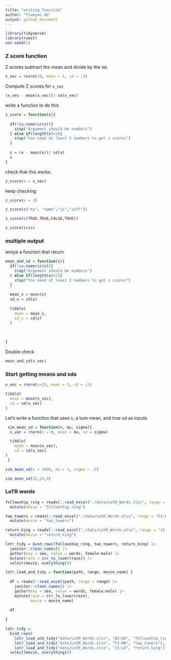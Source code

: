 ```yaml
---
title: "writing_function"
author: "Tianyou He"
output: github_document
---
```


```r
library(tidyverse)
library(rvest)
set.seed(1)
```
### Z score function

Z scores subtract the mean and divide by the sd.

```r
x_vec = rnorm(20, mean = 5, sd = .3)
```

Compute Z scores for `x_vec`

```r
(x_vec - mean(x_vec))/ sd(x_vec)
```

write a function to do this 

```r
z_score = function(x){
  
  if(!is.numeric(x)){
    stop("Argument should be numbers")
  } else if(length(x)<2){
    stop("You need at least 2 numbers to get z scores")
  }
  
  z = (x - mean(x))/ sd(x)
  z
}
```

check that this works.

```r
z_score(x = x_vec)
```

keep checking 
```r
z_score(x = 3)

z_score(c("my", "name","is","jeff"))

z_score(c(TRUE,TRUE,FALSE,TRUE))

z_score(iris)
```

### multiple output

wroye a function that return
```r
mean_and_sd = function(x){
  if(!is.numeric(x)){
    stop("Argument should be numbers")
  } else if(length(x)<2){
    stop("You need at least 2 numbers to get z scores")
  }
  
  mean_x = mean(x)
  sd_x = sd(x)
  
  tibble(
    mean = mean_x,
    sd_x = sd(x)
  )
  
  
  
}
```

Double check

```r
mean_and_sd(x_vec)
```

### Start getting means and sds
```r
x_vec = rnorm(n=30, mean = 5, sd = .5)

tibble(
  mean = mean(x_vec),
  sd = sd(x_vec)
)
```

Let's write a function that uses `n`, a ture mean, and true sd as inputs

```r
 sim_mean_sd = function(n, mu, sigma){
  x_vec = rnorm(n = n, mean = mu, sd = sigma)

  tibble(
    mean = mean(x_vec),
    sd = sd(x_vec)
)
 }

sim_mean_sd(n = 3000, mu = 5, sigma = .5)

sim_mean_sd(12,24,4)
```
### LoTR words

```r
fellowship_ring = readxl::read_excel("./data/LotR_Words.xlsx", range = "B3:D6") |>
  mutate(movie = "fellowship_ring")

two_towers = readxl::read_excel("./data/LotR_Words.xlsx", range = "F3:H6") |>
  mutate(movie = "two_towers")

return_king = readxl::read_excel("./data/LotR_Words.xlsx", range = "J3:L6") |>
  mutate(movie = "return_king")

lotr_tidy = bind_rows(fellowship_ring, two_towers, return_king) |>
  janitor::clean_names() |>
  gather(key = sex, value = words, female:male) |>
  mutate(race = str_to_lower(race)) |> 
  select(movie, everything()) 
```

```r
lotr_load_and_tidy = function(path, range, movie_name) {
  
  df = readxl::read_excel(path, range = range) |>
    janitor::clean_names() |>
    gather(key = sex, value = words, female:male) |>
    mutate(race = str_to_lower(race),
           movie = movie_name)
  
  df
  
}

lotr_tidy = 
  bind_rows(
    lotr_load_and_tidy("data/LotR_Words.xlsx", "B3:D6", "fellowship_ring"),
    lotr_load_and_tidy("data/LotR_Words.xlsx", "F3:H6", "two_towers"),
    lotr_load_and_tidy("data/LotR_Words.xlsx", "J3:L6", "return_king")) |>
  select(movie, everything()) 
```

